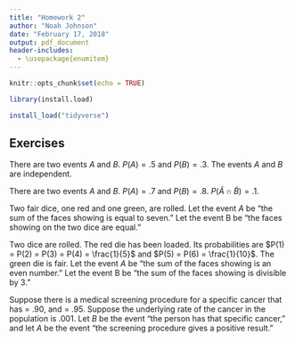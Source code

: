 ```yaml
---
title: "Homework 2"
author: "Noah Johnson"
date: "February 17, 2018"
output: pdf_document
header-includes:
  - \usepackage{enumitem}
---
```


```r
knitr::opts_chunk$set(echo = TRUE)

library(install.load)

install_load("tidyverse")
```

## Exercises

\textbf{4.2} There are two events $A$ and $B$. $P(A) = .5$ and $P(B) = .3$. The events $A$ and $B$ are independent.

\begin{enumerate}[label=(\alph*)]

\item \textbf{Find} $\mathbf{P(\tilde{A})}$

$$
P(\tilde{A}) = 1 - P(A) = 1 - 0.5 = 0.5
$$

\item \textbf{Find} $\mathbf{P(A \cap B)}$

$$
\begin{align}
P(A \cap B) = P(B | A) * P(A) \\
= P(B) * P(A)\ \ \  \text{(since A and B are independent)} \\
= .3 * .5 = .15
\end{align}
$$

\item \textbf{Find} $\mathbf{P(A \cup B)}$

$$
\begin{align}
P(A \cup B) = P(A) + P(B) - P(A \cap B) \\
= .5 + .3 - .15 = .65
\end{align}
$$

\end{enumerate}

\textbf{4.4} There are two events $A$ and $B$. $P(A) = .7$ and $P(B) = .8$. $P(\tilde{A} \cap \tilde{B}) = .1$.

\begin{enumerate}[label=(\alph*)]

\item \textbf{Are $\mathbf{A}$ and $\mathbf{B}$ independent events? Explain why or why not.}

$$
\begin{align}
P(A \cup B) = 1 - P(\overline{A \cup B}) \\ 
= 1 - P(\tilde{A} \cap \tilde{B})\ \ \text{ (using De Morgan's Law)} \\
= 1 - 0.1 = .9\\
\\

P(A \cap B) = P(A) + P(B) - P(A \cup B) \\
= .7 + .8 - .9 = .6 \\
\\

P(B | A) = \frac{P(A \cap B)}{P(A)} = \frac{.6}{.7} = \frac{6}{7} \neq \frac{4}{5} = P(B) \\
\therefore \text{A and B are not independent events}
\end{align}
$$

\item \textbf{Find} $\mathbf{P(A \cup B)}$

Refer to the first equation above. $P(A \cup B) = 0.9$.

\end{enumerate}

\textbf{4.6} Two fair dice, one red and one green, are rolled. Let the event $A$ be "the sum of the faces showing is equal to seven." Let the event B be "the faces showing on the two dice are equal."

\begin{enumerate}[label=(\alph*)]

\item \textbf{List out the sample space of the experiment.}

$\Omega = \{ 2, 3, \dots, 12\}$

\item \textbf{List the outcomes in } $\mathbf{A}$, \textbf{and find} $\mathbf{P(A)}$.

$A = \{ () \}$

\item \textbf{List the outcomes in } $\mathbf{B}$, \textbf{and find} $\mathbf{P(B)}$.

\item \textbf{List the outcomes in } $\mathbf{A \cap B}$, \textbf{and find} $\mathbf{P(A \cap B)}$.

\item \textbf{Are the events} $\mathbf{A}$ \textbf{and} $\mathbf{B}$ \textbf{independent? Explain why or why not.}

\item \textbf{How would you describe the relationship between event} $\mathbf{A}$ \textbf{and event} $\mathbf{B}$\textbf{?}

\end{enumerate}

\textbf{4.8} Two dice are rolled. The red die has been loaded. Its probabilities are $P(1) = P(2) = P(3) = P(4) = \frac{1}{5}$ and $P(5) = P(6) = \frac{1}{10}$. The green die is fair. Let the event $A$ be "the sum of the faces showing is an even number." Let the event B be "the sum of the faces showing is divisible by 3."

\begin{enumerate}[label=(\alph*)]

\item \textbf{List the outcomes in } $\mathbf{A}$, \textbf{and find} $\mathbf{P(A)}$.

\item \textbf{List the outcomes in } $\mathbf{B}$, \textbf{and find} $\mathbf{P(B)}$.

\item \textbf{List the outcomes in } $\mathbf{A \cap B}$, \textbf{and find} $\mathbf{P(A \cap B)}$.

\item \textbf{Are the events} $\mathbf{A}$ \textbf{and} $\mathbf{B}$ \textbf{independent? Explain why or why not.}

\end{enumerate}

\textbf{4.10} Suppose there is a medical screening procedure for a specific cancer that has \textit{sensitivity} = .90, and \textit{specificity} = .95. Suppose the underlying rate of the cancer in the population is .001. Let $B$ be the event "the person has that specific cancer," and let $A$ be the event "the screening procedure gives a positive result."

\begin{enumerate}[label=(\alph*)]

\item \textbf{What is the probability that a person has the disease given the results of the screening is positive?}

\item \textbf{Does this show that screening is effective in detecting this cancer?}

\end{enumerate}
